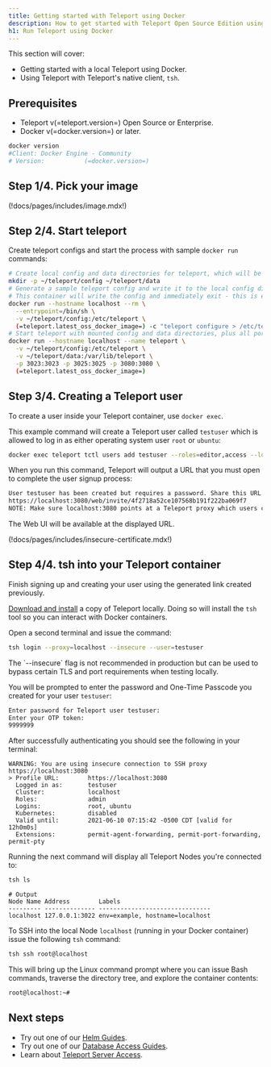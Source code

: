 ```yaml
---
title: Getting started with Teleport using Docker
description: How to get started with Teleport Open Source Edition using Docker locally.
h1: Run Teleport using Docker
---
```


This section will cover:

- Getting started with a local Teleport using Docker.
- Using Teleport with Teleport's native client, `tsh`.

## Prerequisites

- Teleport v(=teleport.version=) Open Source or Enterprise.
- Docker v(=docker.version=) or later.

```bash
docker version
#Client: Docker Engine - Community
# Version:           (=docker.version=)
```

## Step 1/4. Pick your image

(!docs/pages/includes/image.mdx!)

## Step 2/4. Start teleport

Create teleport configs and start the process with sample `docker run` commands:

```bash
# Create local config and data directories for teleport, which will be mounted into the container
mkdir -p ~/teleport/config ~/teleport/data
# Generate a sample teleport config and write it to the local config directory.
# This container will write the config and immediately exit - this is expected.
docker run --hostname localhost --rm \
  --entrypoint=/bin/sh \
  -v ~/teleport/config:/etc/teleport \
  (=teleport.latest_oss_docker_image=) -c "teleport configure > /etc/teleport/teleport.yaml"
# Start teleport with mounted config and data directories, plus all ports
docker run --hostname localhost --name teleport \
  -v ~/teleport/config:/etc/teleport \
  -v ~/teleport/data:/var/lib/teleport \
  -p 3023:3023 -p 3025:3025 -p 3080:3080 \
  (=teleport.latest_oss_docker_image=)
```

## Step 3/4. Creating a Teleport user

To create a user inside your Teleport container, use `docker exec`.

This example command will create a Teleport user called `testuser` which is allowed to log in as either operating system user `root` or `ubuntu`:

```bash
docker exec teleport tctl users add testuser --roles=editor,access --logins=root,ubuntu,ec2-user
```

When you run this command, Teleport will output a URL that you must open to complete the user signup process:

```bash
User testuser has been created but requires a password. Share this URL with the user to complete user setup, link is valid for 1h0m0s:
https://localhost:3080/web/invite/4f2718a52ce107568b191f222ba069f7
NOTE: Make sure localhost:3080 points at a Teleport proxy which users can access.
```

The Web UI will be available at the displayed URL.

(!docs/pages/includes/insecure-certificate.mdx!)

## Step 4/4. tsh into your Teleport container

Finish signing up and creating your user using the generated link created previously.

[Download and install](https://goteleport.com/teleport/download) a copy of Teleport locally. Doing so will install the `tsh` tool so you can interact with Docker containers.

Open a second terminal and issue the command:

```bash
tsh login --proxy=localhost --insecure --user=testuser
```

<Admonition type="note" title="Note">
  The `--insecure` flag is not recommended in production but can be used to bypass certain TLS and port requirements when testing locally.
</Admonition>

You will be prompted to enter the password and One-Time Passcode you created for your user `testuser`:

```bash
Enter password for Teleport user testuser:
Enter your OTP token:
9999999
```

After successfully authenticating you should see the following in your terminal:

```
WARNING: You are using insecure connection to SSH proxy https://localhost:3080
> Profile URL:        https://localhost:3080
  Logged in as:       testuser
  Cluster:            localhost
  Roles:              admin
  Logins:             root, ubuntu
  Kubernetes:         disabled
  Valid until:        2021-06-10 07:15:42 -0500 CDT [valid for 12h0m0s]
  Extensions:         permit-agent-forwarding, permit-port-forwarding, permit-pty
```

Running the next command will display all Teleport Nodes you're connected to:

```bash
tsh ls
```

```
# Output
Node Name Address        Labels
--------- -------------- -------------------------------
localhost 127.0.0.1:3022 env=example, hostname=localhost
```

To SSH into the local Node `localhost` (running in your Docker container) issue the following `tsh` command:

```bash
tsh ssh root@localhost
```

This will bring up the Linux command prompt where you can issue Bash commands, traverse the directory tree, and explore the container contents:

```bash
root@localhost:~#
```

## Next steps

- Try out one of our [Helm Guides](../../kubernetes-access/helm/guides.mdx).
- Try out one of our [Database Access Guides](../../database-access/guides.mdx).
- Learn about [Teleport Server Access](../../server-access/introduction.mdx).
